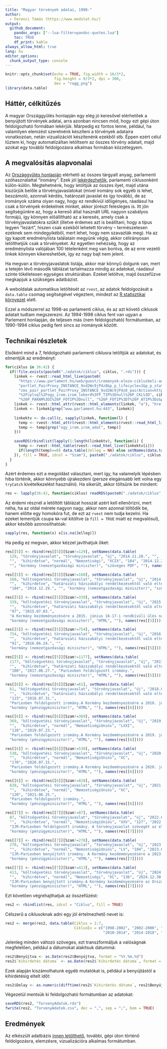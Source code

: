 ```yaml
---
title: "Magyar törvények adatai, 1998-"
author:
  - Ferenci Tamás (https://www.medstat.hu/)
output:
  github_document:
    pandoc_args: ["--lua-filter=pandoc-quotes.lua"]
    toc: TRUE
    df_print: kable
always_allow_html: true
lang: hu
editor_options:
  chunk_output_type: console
---
```


```r
knitr::opts_chunk$set(echo = TRUE, fig.width = 16/3*2,
                      fig.height = 9/3*2, dpi = 300,
                      dev = "ragg_png")
library(data.table)
```

## Háttér, célkitűzés

A magyar Országgyűlés honlapján egy elég jó keresővel elérhetőek a benyújtott törvények adatai, arra azonban nincsen mód, hogy ezt gépi úton feldolgozható formában lekérjük. Márpedig ez fontos lenne, például, ha valamilyen elemzést szeretnénk készíteni a törvények adataira vonatkozóan, netán vizualizációt készítenénk ezekből stb. Éppen ezért célul tűztem ki, hogy automatizáltan letöltsem az összes törvény adatait, majd azokat egy további feldolgozásra alkalmas formában közzétegyem.

## A megvalósítás alapvonalai

Az [Országgyűlés honlapján](https://www.parlament.hu/) elérhető az összes tárgyalt anyag, parlamenti szóhasználattal "iromány". Ezek jól [lekérdezhetők](https://www.parlament.hu/web/guest/iromanyok-elozo-ciklusbeli-adatai), parlamenti ciklusonként külön-külön. Megtehetnénk, hogy letöltjük az összes ilyet, majd utána kiszűrjük belőle a törvényjavaslatokat (mivel iromány sok egyéb is lehet, beszámoló, azonnali kérdés, határozati javaslat és így tovább), de az irományok száma olyan nagy, hogy ez rendkívül időigényes, ráadásul ha csak a törvények érdekelnek minket, akkor jórészt felesleges is. Itt jön segítségünkre az, hogy a kereső által használt URL nagyon szabályos formájú, így könnyen előállítható az a keresés, amely csak a törvényjavaslatokra szűkít (illetve érdemes azt is beállítani, hogy a típus legyen "lezárt", hiszen csak ezekből lehetett törvény -- természetesen ezeknek sem mindegyikéből, mert lehet, hogy nem szavazták meg). Ha az így kapott eredménylista találatain megyünk végig, akkor célirányosan letölthetjük csak a törvényeket. Az egyetlen nehézség, hogy az eredménylista valójában 100 tételenként meg van bontva, de az erre vezető linkek könnyen kikereshetőek, így ez nagy bajt nem jelent.

Ha megvan a törvényjavaslatok listája, akkor már könnyű dolgunk van, mert a tetején lévő második táblázat tartalmazza mindig az adatokat, ráadásul szinte tökéletesen egységes struktúrában. Ezeket letöltve, majd összefűzve megkapjuk a szükséges adatbázist.

A weboldalak automatikus letöltését az `rvest`, az adatok feldolgozását a `data.table` csomag segítségével végeztem, mindezt az [R statisztikai környezet](https://www.youtube.com/@FerenciTamas/playlists?view=50&sort=dd&shelf_id=2) alatt.

Ezzel a módszerrel az 1998-as parlamenti ciklus, és az azt követő ciklusok adatait tudtam megszerezni. Az 1994-1998 ciklus fent van ugyan a Parlement honlapján, de teljesen más (nem feldolgozható) formátumban, az 1990-1994 ciklus pedig fent sincs az irományok között.

## Technikai részletek

Elsőként mind a 7, feldolgozható parlamenti ciklusra letöltjük az adatokat, és elmentjük az eredményt:

```r
for(ciklus in 36:42) {
  if(!file.exists(paste0("./adatok/ciklus", ciklus, ".rds"))) {
    linkek <- rvest::read_html_live(paste0(
      "https://www.parlament.hu/web/guest/iromanyok-elozo-ciklusbeli-adatai?p_p_id=hu_parlament_cms_pair_",
      "portlet_PairProxy_INSTANCE_9xd2Wc9jP4z8&p_p_lifecycle=1&p_p_state=normal&p_p_mode=view&_hu_parlament_",
      "cms_pair_portlet_PairProxy_INSTANCE_9xd2Wc9jP4z8_pairAction=http%3A%2F%2Fwww.parlament.hu%2Finternet",
      "%2Fcplsql%2Fogy_irom.irom_lekerd%3FP_TIP%3Dnull%26P_CKL%3D", ciklus,
      "%26P_PARAM%3DI%26P_FOTIP%3Dnull", "%26P_FOTIP%3DT%26P_ATIP%3Dz&p_auth=MVj7t9MD"))
    linkek <- rvest::html_attr(rvest::html_elements(linkek, "a"), "href")
    linkek <- linkek[grep("www.parlament.hu:443", linkek)]
    
    linkektv <- do.call(c, sapply(linkek, function(l) {
      temp <- rvest::html_attr(rvest::html_elements(rvest::read_html_live(l), "a"), "href")
      temp <- temp[grep("ogy_irom.irom_adat", temp)]
    }))
    
    saveRDS(rbindlist(lapply(1:length(linkektv), function(i) {
      temp <- rvest::html_table(rvest::read_html_live(linkektv[i]))
      if(length(temp)==0) data.table(Jelleg = NA) else setNames(data.table(t(temp[[2]][[2]])), temp[[2]][[1]])
    }), fill = TRUE, idcol = "Szam"), paste0("./adatok/ciklus", ciklus, ".rds"))
  }
}
```

Azért érdemes ezt a megoldást választani, mert így, ha valamelyik lépésben hiba történik, akkor könnyebb újrakezdeni (persze elegánsabb lett volna egy `tryCatch` kivételkezelést használni). Ha sikerült, akkor töltsünk be mindent:

```r
res <- lapply(36:42, function(ciklus) readRDS(paste0("./adatok/ciklus", ciklus, ".rds")))
```

Az érdemi résznél a letöltött táblázat hosszát azért kell ellenőrizni, mert néha, ha az oldal mérete nagyon nagy, akkor nem azonnal töltődik be, hanem előtte egy homokóra fut, de ezt az `rvest` nem tudja kezelni. Ha ezeket lementjük csupa `NA`-val kitöltve (a `fill = TRUE` miatt ez megvalósul), akkor később azonosíthatóak:

```r
sapply(res, function(x) x[is.na(Jelleg)])
```

Ha pedig ez megvan, akkor kézzel javíthatjuk őket:

```r
res[[5]] <- rbind(res[[5]][Szam!=129], setNames(data.table(
  129, "törvényjavaslat", "törvényjavaslat", "új", "2014.11.20.", "",
  "",  "kihirdetve", "normál", "Nemzetiségi", "XCIX", "184", "2014.12.29.",
  "", "kormány (nemzetgazdasági miniszter)", "szöveges PDF", ""), names(res[[5]])))

res[[5]] <- rbind(res[[5]][Szam!=168], setNames(data.table(
  168, "költségvetési törvényjavaslat", "törvényjavaslat", "új", "2014.10.30.", "",
  "",  "kihirdetve", "határozati házszabályi rendelkezésektől való eltéréssel", "NemzetiségiUniós", "C",
  "184", "2014.12.29.", "", "kormány (nemzetgazdasági miniszter)", "szöveges PDF", ""), names(res[[5]])))

res[[5]] <- rbind(res[[5]][Szam!=339], setNames(data.table(
  339, "költségvetési törvényjavaslat", "törvényjavaslat", "új", "2015.05.13.", "",
  "",  "kihirdetve", "határozati házszabályi rendelkezésektől való eltéréssel", "NemzetiségiUniós", "C",
  "97", "2015.07.03.",
  "A Kormány kezdeményezésére a 2015. június 16-17-i rendkívüli ülés napirendjén. A Kormány kezdeményezésére a 2015. június 22-23-i rendkívüli ülés napirendjén.",
  "kormány (nemzetgazdasági miniszter)", "HTML", ""), names(res[[5]])))

res[[5]] <- rbind(res[[5]][Szam!=754], setNames(data.table(
  754, "költségvetési törvényjavaslat", "törvényjavaslat", "új", "2016.04.26.", "",
  "",  "kihirdetve", "határozati házszabályi rendelkezésektől való eltéréssel", "NemzetiségiUniós", "XC",
  "91", "2016.06.24.", "",
  "kormány (nemzetgazdasági miniszter)", "HTML", ""), names(res[[5]])))

res[[5]] <- rbind(res[[5]][Szam!=1177], setNames(data.table(
  1177, "költségvetési törvényjavaslat", "törvényjavaslat", "új", "2017.05.02.", "",
  "",  "kihirdetve", "határozati házszabályi rendelkezésektől való eltéréssel", "NemzetiségiUniós", "C",
  "100", "2017.06.27.", "ParLexben feldolgozott iromány.",
  "kormány (nemzetgazdasági miniszter)", "HTML", ""), names(res[[5]])))

res[[6]] <- rbind(res[[6]][Szam!=61], setNames(data.table(
  61, "költségvetési törvényjavaslat", "törvényjavaslat", "új", "2018.06.13.", "",
  "",  "kihirdetve", "határozati házszabályi rendelkezésektől való eltéréssel", "NemzetiségiUniós", "L",
  "123", "2018.07.31.",
  "ParLexben feldolgozott iromány.A Kormány kezdeményezésére a 2018. június 25-29-i rendkívüli ülés napirendjén. A Kormány kezdeményezésére a 2018. július 16-17-i és július 20-i rendkívüli ülés napirendjén.",
  "kormány (pénzügyminiszter)", "HTML", ""), names(res[[6]])))

res[[6]] <- rbind(res[[6]][Szam!=369], setNames(data.table(
  369, "költségvetési törvényjavaslat", "törvényjavaslat", "új", "2019.06.04.", "",
  "",  "kihirdetve", "normál", "NemzetiségiUniós", "LXXI",
  "128", "2019.07.23.",
  "ParLexben feldolgozott iromány.A Kormány kezdeményezésére a 2019. június 17-21-i rendkívüli ülés napirendjén. A Kormány kezdeményezésére a 2019. július 8-i rendkívüli ülés napirendjén. A Kormány kezdeményezésére a 2019. július 12-i rendkívüli ülés napirendjén.",
  "kormány (pénzügyminiszter)", "HTML", ""), names(res[[6]])))

res[[6]] <- rbind(res[[6]][Szam!=530], setNames(data.table(
  530, "költségvetési törvényjavaslat", "törvényjavaslat", "új", "2020.05.26.", "",
  "",  "kihirdetve", "normál", "NemzetiségiUniós", "XC",
  "170", "2020.07.15.",
  "ParLexben feldolgozott iromány.A Kormány kezdeményezésére a 2020. június 29-július 3-i rendkívüli ülésszak napirendjén.",
  "kormány (pénzügyminiszter)", "HTML", ""), names(res[[6]])))

res[[6]] <- rbind(res[[6]][Szam!=828], setNames(data.table(
  828, "költségvetési törvényjavaslat", "törvényjavaslat", "új", "2021.05.04.", "",
  "",  "kihirdetve", "normál", "NemzetiségiUniós", "XC",
  "120", "2021.06.25.",
  "ParLexben feldolgozott iromány.",
  "kormány (pénzügyminiszter)", "HTML", ""), names(res[[6]])))

res[[7]] <- rbind(res[[7]][Szam!=87], setNames(data.table(
  87, "költségvetési törvényjavaslat", "törvényjavaslat", "új", "2022.06.07.", "",
  "",  "kihirdetve", "normál", "NemzetiségiUniós", "XXV", "127", "2022.07.27.",
  "IJR-ParLexben feldolgozott iromány. A törvényjavaslat szövegét az előterjesztő kérésére 2022.06.07-én 16:55 órakor lecseréltük. Az előterjesztő tájékoztató levele és a törvényjavaslat lecserélt szövege az Irományhoz kapcsolódó háttéranyagok és egyéb dokumentumok között megtalálható. A Kormány kezdeményezésére a 2022. június 20-24-i rendkívüli ülés napirendjén. A Kormány kezdeményezésére a 2022. július 11-12-i rendkívüli ülés napirendjén. A Kormány kezdeményezésére a 2022. július 18-19-i rendkívüli ülés napirendjén.",
  "kormány (pénzügyminiszter)", "HTML", ""), names(res[[7]])))

res[[7]] <- rbind(res[[7]][Szam!=278], setNames(data.table(
  278, "költségvetési törvényjavaslat", "törvényjavaslat", "új", "2023.05.30.", "",
  "",  "kihirdetve", "normál", "NemzetiségiUniós", "LV", "104", "2023.07.13.",
  "IJR-ParLexben benyújtott iromány. A Kormány kezdeményezésére a 2023. július 3-4-7-i rendkívüli ülés napirendjén.",
  "kormány (pénzügyminiszter)", "HTML", ""), names(res[[7]])))

res[[7]] <- rbind(res[[7]][Szam!=413], setNames(data.table(
  413, "költségvetési törvényjavaslat", "törvényjavaslat", "új", "2024.11.11.", "",
  "",  "kihirdetve", "normál", "Nemzetiségi", "XC", "136", "2024.12.30.",
  "IJR-ParLexben benyújtott iromány.A Kormány kezdeményezésére az Országgyűlés 2024. december 16-17-18-20-i rendkívüli ülésének napirendjén.",
  "kormány (pénzügyminiszter)", "HTML", ""), names(res[[7]])))
```

Ezt követően végrehajthatjuk az összefűzést:

```r
res2 <- rbindlist(res, idcol = "Ciklus", fill = TRUE)
```

Célszerű a ciklusoknak adni egy jól értelmezhető nevet is:

```r
res2 <- merge(res2, data.table(Ciklus = 1:7,
                               CiklusEv = c("1998-2002", "2002-2006", "2006-2010",
                                            "2010-2014", "2014-2018", "2018-2022", "2022-")))
```

Jelenleg minden változó szöveges, ezt transzformáljuk a valóságnak megfelelően, például a dátumokat alakítsuk dátummá:

```r
res2$Benyújtva <- as.Date(res2$Benyújtva, format = "%Y.%m.%d")
res2$`Kihirdetés dátuma` <- as.Date(res2$`Kihirdetés dátuma`, format = "%Y.%m.%d")
```

Ezek alapján kiszámolhatunk egyéb mutatókat is, például a benyújtástól a kihirdetésig eltelt időt:

```r
res2$Delay <- as.numeric(difftime(res2$`Kihirdetés dátuma`, res2$Benyújtva, units = "days"))
```

Végezetül mentsük ki feldolgozható formátumban az adatokat:

```r
saveRDS(res2, "TorvenyAdatok.rds")
fwrite(res2, "TorvenyAdatok.csv", dec = ",", sep = ";", bom = TRUE)
```

## Eredmények

Az elkészült adatbázis [innen letölthető](https://raw.githubusercontent.com/tamas-ferenci/TorvenyAdatok/main/TorvenyAdatok.csv), további, gépi úton történő feldolgozásra, elemzésre, vizualizációra alkalmas formátumban.